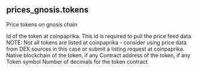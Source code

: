 ## prices_gnosis.tokens 
Price tokens on gnosis chain

<ParamField path="token_id">
Id of the token at coinpaprika. This id is required to pull the price feed data. NOTE: Not all tokens are listed at coinpaprika - consider using price data from DEX sources in this case or submit a listing request at coinpaprika.
</ParamField>
<ParamField path="blockchain">
Native blockchain of the token, if any
</ParamField>
<ParamField path="contract_address">
Contract address of the token, if any
</ParamField>
<ParamField path="symbol">
Token symbol
</ParamField>
<ParamField path="decimals">
Number of decimals for the token contract
</ParamField>
